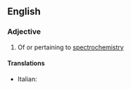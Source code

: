 ==English==

===Adjective===
{{en-adj|-}}

# {{context|chemistry|physics|lang=en}} Of or pertaining to [[spectrochemistry]]

====Translations====
{{trans-top|pertaining to spectrochemistry}}
* Italian: {{t-|it|spettrochimico}}
{{trans-mid}}
{{trans-bottom}}